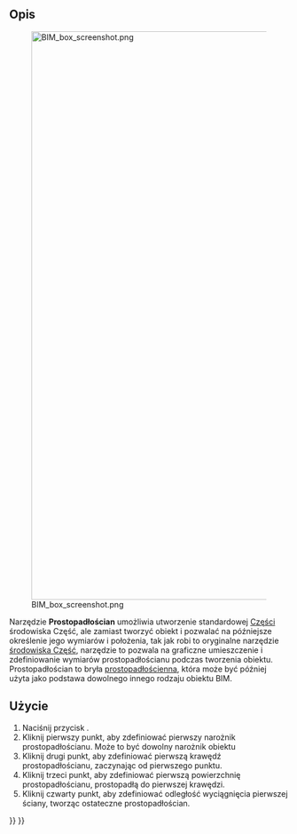 <languages/>

{{Docnav/pl
|[[Arch_Profile/pl|Profil]]
|[[BIM_Library/pl|Biblioteka BIM]]
|[[BIM_Workbench/pl|środowisko pracy BIM]]
|IconL=Arch_Profile.svg
|IconR=BIM_Library.svg
|IconC=Workbench_BIM.svg
}}

{{GuiCommand/pl
|Name=BIM Box
|Name/pl=BIM: Prostopadłościan
|MenuLocation=3D / BIM → Prostopadłościan
|Workbenches=[[BIM_Workbench/pl|BIM]]
|SeeAlso=[[Part_Box/pl|Prostopadłościan]]
}}

<span id="Description"></span>
==Opis==

[[Image:BIM_box_screenshot.png|1024px]]

Narzędzie '''Prostopadłościan''' umożliwia utworzenie standardowej [[Part_Box/pl|Części]] środowiska Część, ale zamiast tworzyć obiekt i pozwalać na późniejsze określenie jego wymiarów i położenia, tak jak robi to oryginalne narzędzie [[Part_Workbench/pl|środowiska Część]], narzędzie to pozwala na graficzne umieszczenie i zdefiniowanie wymiarów prostopadłościanu podczas tworzenia obiektu. Prostopadłościan to bryła [https://en.wikipedia.org/wiki/Cuboid prostopadłościenna], która może być później użyta jako podstawa dowolnego innego rodzaju obiektu BIM.

<span id="Usage"></span>
==Użycie==

# Naciśnij przycisk {{KEY|[[Image:BIM_Box.png|16px]] [[BIM_Box/pl|Prostopadłościan]]}}.
# Kliknij pierwszy punkt, aby zdefiniować pierwszy narożnik prostopadłościanu. Może to być dowolny narożnik obiektu
# Kliknij drugi punkt, aby zdefiniować pierwszą krawędź prostopadłościanu, zaczynając od pierwszego punktu.
# Kliknij trzeci punkt, aby zdefiniować pierwszą powierzchnię prostopadłościanu, prostopadłą do pierwszej krawędzi.
# Kliknij czwarty punkt, aby zdefiniować odległość wyciągnięcia pierwszej ściany, tworząc ostateczne prostopadłościan.


{{Docnav/pl
|[[Arch_Profile/pl|Profil]]
|[[BIM_Library/pl|Biblioteka BIM]]
|[[BIM_Workbench/pl|środowisko pracy BIM]]
|IconL=Arch_Profile.svg
|IconR=BIM_Library.svg
|IconC=Workbench_BIM.svg
}}

{{BIM_Tools_navi{{#translation:}}}}
{{Userdocnavi{{#translation:}}}}